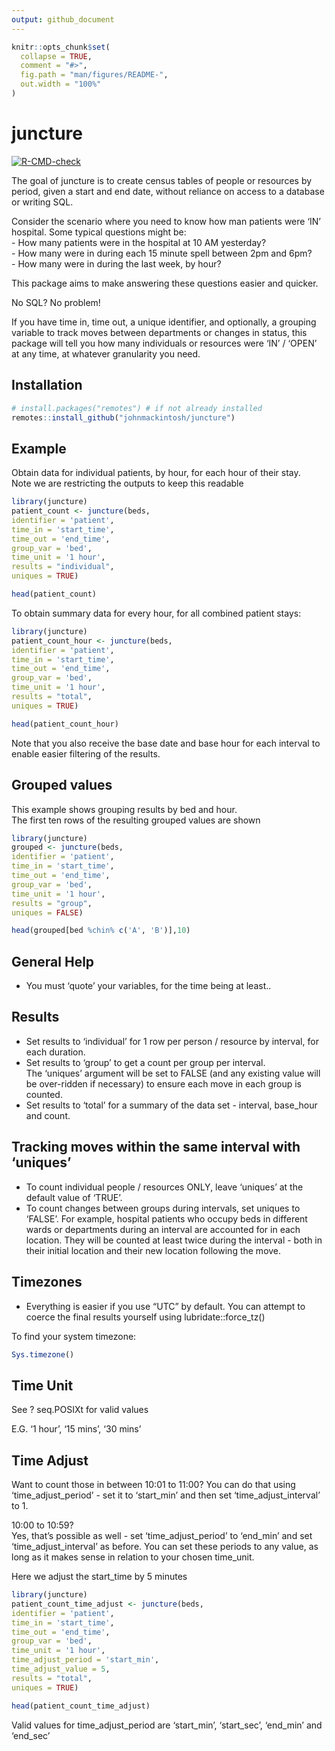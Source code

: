 ```yaml
---
output: github_document
---
```


<!-- README.md is generated from README.Rmd. Please edit that file -->

```r
knitr::opts_chunk$set(
  collapse = TRUE,
  comment = "#>",
  fig.path = "man/figures/README-",
  out.width = "100%"
)
```

# juncture

<!-- badges: start -->
[![R-CMD-check](https://github.com/johnmackintosh/juncture/workflows/R-CMD-check/badge.svg)](https://github.com/johnmackintosh/juncture/actions)
<!-- badges: end -->

The goal of juncture is to create census tables of people or resources by period, given a start and end date, without reliance on access to a database or writing SQL.

Consider the scenario where you need to know how man patients were 'IN' hospital.
Some typical questions might be:  
- How many patients were in the hospital at 10 AM yesterday?  
- How many were in during each 15 minute spell between 2pm and 6pm?  
- How many were in during the last week, by hour?  


This package aims to make answering these questions easier and quicker.

No SQL? No problem!

If you have time in, time out, a unique identifier, and optionally, a grouping variable to track moves between departments or changes in status, this package will tell you how many individuals or resources were 'IN' / 'OPEN' at any time, at whatever granularity you need.

## Installation

```r
# install.packages("remotes") # if not already installed
remotes::install_github("johnmackintosh/juncture")
```

## Example

Obtain data for individual patients, by hour, for each hour of their stay.  
Note we are restricting the outputs to keep this readable

```r
library(juncture)
patient_count <- juncture(beds, 
identifier = 'patient',
time_in = 'start_time', 
time_out = 'end_time', 
group_var = 'bed', 
time_unit = '1 hour', 
results = "individual", 
uniques = TRUE)

head(patient_count)

```



To obtain summary data for every hour, for all combined patient stays:

```r
library(juncture)
patient_count_hour <- juncture(beds, 
identifier = 'patient',
time_in = 'start_time', 
time_out = 'end_time', 
group_var = 'bed', 
time_unit = '1 hour', 
results = "total", 
uniques = TRUE)

head(patient_count_hour)
```

Note that you also receive the base date and base hour for each 
interval to enable easier filtering of the results.


## Grouped values

This example shows grouping results by bed and hour.  
The first ten rows of the resulting grouped values are shown

```r
library(juncture)
grouped <- juncture(beds, 
identifier = 'patient',
time_in = 'start_time', 
time_out = 'end_time', 
group_var = 'bed', 
time_unit = '1 hour',
results = "group", 
uniques = FALSE)

head(grouped[bed %chin% c('A', 'B')],10)
```


## General Help

- You must 'quote' your variables, for the time being at least..  

## Results
- Set results to 'individual' for 1 row per person / resource by interval, for each duration. 
- Set results to 'group' to get a count per group per interval.  
The 'uniques' argument will be set to FALSE (and any existing value will be over-ridden if necessary) to ensure each move in each group is counted.  
- Set results to 'total' for a summary of the data set - interval, base_hour and count.  


## Tracking moves within the same interval with 'uniques'
- To count individual people / resources ONLY, leave 'uniques' at the default value of 'TRUE'.  
- To count changes between groups during intervals, set uniques to 'FALSE'. 
For example, hospital patients who occupy beds in different wards or departments during an interval are accounted for in each location. They will be counted at least twice during the interval -  both in their initial location and their new location following the move.


## Timezones

- Everything is easier if you use "UTC" by default. 
You can attempt to coerce the final results yourself using lubridate::force_tz()  

To find your system timezone:

```r
Sys.timezone()
```

## Time Unit


See ? seq.POSIXt for valid values

E.G. '1 hour', '15 mins', '30 mins'


## Time Adjust

Want to count those in between 10:01 to 11:00? 
You can do that using 'time_adjust_period' - set it to 'start_min' and then set
'time_adjust_interval' to 1.


10:00 to 10:59?  
Yes, that's possible as well - set 'time_adjust_period' to 'end_min' and set 
'time_adjust_interval' as before. You can set these periods to any value, as long as it makes sense in relation to your chosen time_unit.

Here we adjust the start_time by 5 minutes

```r
library(juncture)
patient_count_time_adjust <- juncture(beds, 
identifier = 'patient',
time_in = 'start_time', 
time_out = 'end_time', 
group_var = 'bed', 
time_unit = '1 hour', 
time_adjust_period = 'start_min',
time_adjust_value = 5,
results = "total", 
uniques = TRUE)

head(patient_count_time_adjust)
```

Valid values for time_adjust_period are 'start_min', 'start_sec', 'end_min' and 'end_sec'


